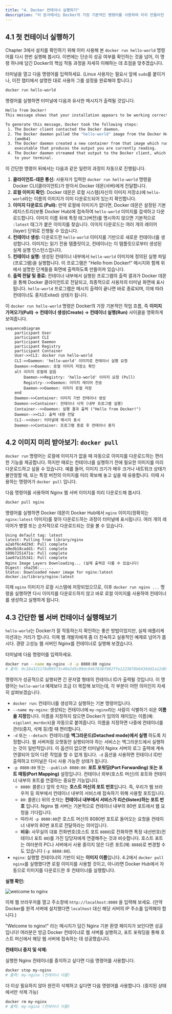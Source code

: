 ```yaml
---
title: "4. Docker 컨테이너 실행하기"
description: "이 문서에서는 Docker의 가장 기본적인 명령어를 사용하여 미리 만들어진 이미지를 통해 첫 컨테이너를 실행해 봅니다."
---
```



## 4.1 첫 컨테이너 실행하기

Chapter 3에서 설치를 확인하기 위해 이미 사용해 본 `docker run hello-world` 명령어를 다시 한번 실행해 봅시다. 이번에는 단순히 성공 여부를 확인하는 것을 넘어, 이 명령 하나에 담긴 Docker의 핵심 작동 과정을 자세히 이해하는 데 초점을 맞추겠습니다.

터미널을 열고 다음 명령어를 입력하세요. (Linux 사용자는 필요시 앞에 `sudo`를 붙이거나, 이전 챕터에서 설명한 대로 사용자 그룹 설정을 완료해야 합니다.)

```bash
docker run hello-world
```

명령어를 실행하면 터미널에 다음과 유사한 메시지가 출력될 것입니다.

```bash
Hello from Docker!
This message shows that your installation appears to be working correctly.

To generate this message, Docker took the following steps:
 1. The Docker client contacted the Docker daemon.
 2. The Docker daemon pulled the "hello-world" image from the Docker Hub.
    (amd64)
 3. The Docker daemon created a new container from that image which runs the
    executable that produces the output you are currently reading.
 4. The Docker daemon streamed that output to the Docker client, which sent it
    to your terminal.
```

이 간단한 명령어 뒤에서는 다음과 같은 일련의 과정이 자동으로 진행됩니다.

1. **클라이언트-데몬 통신:** 사용자가 입력한 `docker run hello-world` 명령을 Docker CLI(클라이언트)가 받아서 Docker 데몬(서버)에게 전달합니다.
2. **로컬 이미지 확인:** Docker 데몬은 로컬 시스템(자신의 이미지 저장소)에 `hello-world`라는 이름의 이미지가 이미 다운로드되어 있는지 확인합니다.
3. **이미지 다운로드 (Pull):** 만약 로컬에 이미지가 없다면, Docker 데몬은 설정된 기본 레지스트리(보통 Docker Hub)에 접속하여 `hello-world` 이미지를 검색하고 다운로드합니다. 이미지 이름 뒤에 특정 태그(버전)를 명시하지 않으면 기본적으로 `:latest` 태그가 붙은 이미지를 찾습니다. 이미지 다운로드는 여러 개의 레이어(layer) 단위로 진행될 수 있습니다.
4. **컨테이너 생성:** 다운로드한 `hello-world` 이미지를 기반으로 새로운 컨테이너를 생성합니다. 이미지는 읽기 전용 템플릿이고, 컨테이너는 이 템플릿으로부터 생성된 실제 실행 인스턴스입니다.
5. **컨테이너 실행:** 생성된 컨테이너 내부에서 `hello-world` 이미지에 정의된 실행 파일(프로그램)을 실행합니다. 이 프로그램은 "Hello from Docker\!" 메시지와 함께 위에서 설명한 단계들을 화면에 출력하도록 만들어져 있습니다.
6. **출력 전달 및 종료:** 컨테이너 내부에서 실행된 프로그램의 출력 결과가 Docker 데몬을 통해 Docker 클라이언트로 전달되고, 최종적으로 사용자의 터미널 화면에 표시됩니다. `hello-world` 프로그램은 메시지 출력이 끝나면 바로 종료되며, 이에 따라 컨테이너도 중지(Exited) 상태가 됩니다.

이 `docker run hello-world` 명령은 Docker의 가장 기본적인 작업 흐름, 즉 **이미지 가져오기(Pull) → 컨테이너 생성(Create) → 컨테이너 실행(Run)** 사이클을 명확하게 보여줍니다.

```mermaid
sequenceDiagram
    participant User
    participant CLI
    participant Daemon
    participant Registry
    participant Container
    User->>CLI: docker run hello-world
    CLI->>Daemon: 'hello-world' 이미지로 컨테이너 실행 요청
    Daemon->>Daemon: 로컬 이미지 저장소 확인
    alt 이미지 로컬에 없음
        Daemon->>Registry: 'hello-world' 이미지 요청 (Pull)
        Registry-->>Daemon: 이미지 레이어 전송
        Daemon->>Daemon: 이미지 로컬 저장
    end
    Daemon->>Container: 이미지 기반 컨테이너 생성
    Daemon->>Container: 컨테이너 시작 (내부 프로그램 실행)
    Container-->>Daemon: 실행 결과 출력 ("Hello from Docker!")
    Daemon-->>CLI: 출력 내용 전달
    CLI-->>User: 터미널에 메시지 표시
    Daemon->>Container: 프로그램 종료 후 컨테이너 중지
```


## 4.2 이미지 미리 받아보기: `docker pull`

`docker run` 명령어는 로컬에 이미지가 없을 때 자동으로 이미지를 다운로드하는 편리한 기능을 제공합니다. 하지만 때로는 컨테이너를 실행하기 전에 필요한 이미지를 미리 다운로드하고 싶을 수 있습니다. 예를 들어, 이미지 크기가 매우 크거나 네트워크 상태가 불안정할 때, 또는 특정 버전의 이미지를 미리 확보해 놓고 싶을 때 유용합니다. 이때 사용하는 명령어가 `docker pull` 입니다.

다음 명령어를 사용하여 Nginx 웹 서버 이미지를 미리 다운로드해 봅시다.

```bash
docker pull nginx
```

명령어를 실행하면 Docker 데몬이 Docker Hub에서 `nginx` 이미지(정확히는 `nginx:latest` 이미지)를 찾아 다운로드하는 과정이 터미널에 표시됩니다. 여러 개의 레이어가 병렬 또는 순차적으로 다운로드되는 것을 볼 수 있습니다.

```
Using default tag: latest
latest: Pulling from library/nginx
a2abf6c4d29d: Pull complete
a9edb18cadd1: Pull complete
589b7251471a: Pull complete
1ae07a135341: Pull complete
Nginx Image Layers Downloading... (실제 출력은 다를 수 있습니다)
Digest: sha256:......
Status: Downloaded newer image for nginx:latest
docker.io/library/nginx:latest
```

이제 `nginx` 이미지가 로컬 시스템에 저장되었으므로, 이후 `docker run nginx ...` 명령을 실행하면 다시 이미지를 다운로드하지 않고 바로 로컬 이미지를 사용하여 컨테이너를 생성하고 실행하게 됩니다.


## 4.3 간단한 웹 서버 컨테이너 실행해보기

`hello-world`는 Docker가 잘 작동하는지 확인하는 좋은 방법이었지만, 실제 애플리케이션과는 거리가 멉니다. 이제 웹 개발자에게 좀 더 친숙하고 실용적인 예제로 넘어가 봅시다. 경량 고성능 웹 서버인 Nginx를 컨테이너로 실행해 보겠습니다.

터미널에 다음 명령어를 입력하세요.

```bash
docker run --name my-nginx -d -p 8080:80 nginx
# 출력: 0c18a321178d09573c40e2d5c09dc94b7838f982ffe1223878b6434dd1a12d85 (컨테이너 ID)
```

명령어가 성공적으로 실행되면 긴 문자열 형태의 컨테이너 ID가 출력될 것입니다. 이 명령어는 `hello-world` 예제보다 조금 더 복잡해 보이는데, 각 부분이 어떤 의미인지 자세히 살펴보겠습니다.

* `docker run`: 컨테이너를 생성하고 실행하는 기본 명령어입니다.
* `--name my-nginx`: 생성되는 컨테이너에 `my-nginx`라는 사람이 식별하기 쉬운 **이름을 지정**합니다. 이름을 지정하지 않으면 Docker가 임의의 재미있는 이름(예: `vigilant_murdock`)을 자동으로 붙여줍니다. 이름을 지정하면 나중에 컨테이너를 관리(중지, 삭제 등)할 때 편리합니다.
* `-d` 또는 `--detach`: 컨테이너를 **백그라운드(Detached mode)에서 실행** 하도록 지정합니다. 웹 서버처럼 오랫동안 실행되어야 하는 서비스는 백그라운드에서 실행하는 것이 일반적입니다. 이 옵션이 없으면 터미널이 Nginx 서버의 로그 출력에 계속 연결되어 있어 다른 작업을 할 수 없게 됩니다. `-d` 옵션을 사용하면 컨테이너 ID만 출력하고 터미널은 다시 사용 가능한 상태가 됩니다.
* `-p 8080:80` 또는 `--publish 8080:80`: **포트 포워딩(Port Forwarding) 또는 포트 매핑(Port Mapping)** 설정입니다. 컨테이너 외부(호스트 머신)의 포트와 컨테이너 내부의 포트를 연결하는 중요한 기능입니다.
  * `8080`: 콜론(:) 앞의 숫자는 **호스트 머신의 포트 번호**입니다. 즉, 우리가 웹 브라우저 등 외부에서 컨테이너 내부의 서비스에 접속하기 위해 사용할 포트입니다.
  * `80`: 콜론(:) 뒤의 숫자는 **컨테이너 내부에서 서비스가 리슨(listen)하는 포트 번호** 입니다. Nginx 웹 서버는 기본적으로 컨테이너 내부의 80번 포트에서 웹 요청을 기다립니다.
  * 따라서 `-p 8080:80`은 호스트 머신의 8080번 포트로 들어오는 요청을 컨테이너 내부의 80번 포트로 전달하라는 의미입니다.
  * **비유:** 사무실의 대표 전화번호(호스트 포트 `8080`)로 전화하면 특정 내선번호(컨테이너 포트 `80`)를 가진 담당자에게 연결해주는 것과 비슷합니다. 호스트 포트는 여러분의 PC나 서버에서 사용 중이지 않은 다른 포트(예: `8888`)로 변경할 수도 있습니다 (`-p 8888:80`).
* `nginx`: 실행할 컨테이너의 기반이 되는 **이미지 이름**입니다. 4.2에서 `docker pull nginx`를 실행했다면 로컬 이미지를 사용할 것이고, 아니라면 Docker Hub에서 자동으로 이미지를 다운로드한 후 컨테이너를 실행합니다.

**실행 확인:**

![welcome to nginx](assets/localhost_8080_.png)

이제 웹 브라우저를 열고 주소창에 `http://localhost:8080` 을 입력해 보세요. (만약 Docker를 원격 서버에 설치했다면 `localhost` 대신 해당 서버의 IP 주소를 입력해야 합니다.)

"Welcome to nginx\!" 라는 메시지가 담긴 Nginx 기본 환영 페이지가 보인다면 성공입니다\! 여러분은 방금 Docker 컨테이너로 웹 서버를 실행하고, 포트 포워딩을 통해 호스트 머신에서 해당 웹 서버에 접속하는 데 성공했습니다.

**컨테이너 중지 및 삭제:**

실행한 Nginx 컨테이너를 중지하고 싶다면 다음 명령어를 사용합니다.

```bash
docker stop my-nginx
# 출력: my-nginx (컨테이너 이름)
```

더 이상 필요하지 않아 완전히 삭제하고 싶다면 다음 명령어를 사용합니다. (중지된 상태에서만 삭제 가능)

```bash
docker rm my-nginx
# 출력: my-nginx (컨테이너 이름)
```
